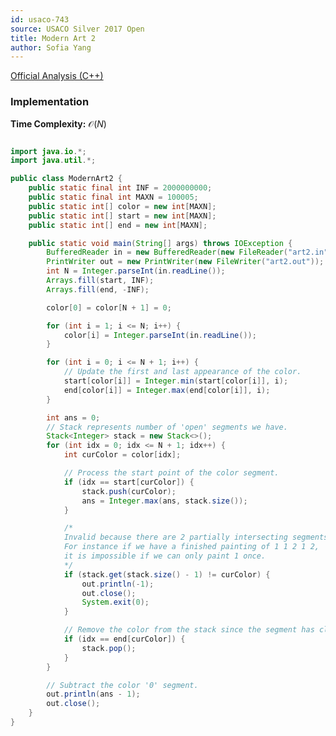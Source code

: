 ```yaml
---
id: usaco-743
source: USACO Silver 2017 Open
title: Modern Art 2
author: Sofia Yang
---
```


[Official Analysis (C++)](http://www.usaco.org/current/data/sol_art2_gold_open17.html)


### Implementation

**Time Complexity:** $\mathcal{O}(N)$

<LanguageSection>
<JavaSection>

```java

import java.io.*;
import java.util.*;

public class ModernArt2 {
	public static final int INF = 2000000000;
	public static final int MAXN = 100005;
	public static int[] color = new int[MAXN];
	public static int[] start = new int[MAXN];
	public static int[] end = new int[MAXN];

	public static void main(String[] args) throws IOException {
		BufferedReader in = new BufferedReader(new FileReader("art2.in"));
		PrintWriter out = new PrintWriter(new FileWriter("art2.out"));
		int N = Integer.parseInt(in.readLine());
		Arrays.fill(start, INF);
		Arrays.fill(end, -INF);

		color[0] = color[N + 1] = 0;

		for (int i = 1; i <= N; i++) {
			color[i] = Integer.parseInt(in.readLine());
		}

		for (int i = 0; i <= N + 1; i++) {
			// Update the first and last appearance of the color.
			start[color[i]] = Integer.min(start[color[i]], i);
			end[color[i]] = Integer.max(end[color[i]], i);
		}

		int ans = 0;
		// Stack represents number of 'open' segments we have.
		Stack<Integer> stack = new Stack<>();
		for (int idx = 0; idx <= N + 1; idx++) {
			int curColor = color[idx];

			// Process the start point of the color segment.
			if (idx == start[curColor]) {
				stack.push(curColor);
				ans = Integer.max(ans, stack.size());
			}

			/*
			Invalid because there are 2 partially intersecting segments.
			For instance if we have a finished painting of 1 1 2 1 2,
			it is impossible if we can only paint 1 once.
			*/
			if (stack.get(stack.size() - 1) != curColor) {
				out.println(-1);
				out.close();
				System.exit(0);
			}

			// Remove the color from the stack since the segment has closed.
			if (idx == end[curColor]) {
				stack.pop();
			}
		}

		// Subtract the color '0' segment.
		out.println(ans - 1);
		out.close();
	}
}
```

</JavaSection>
</LanguageSection>
